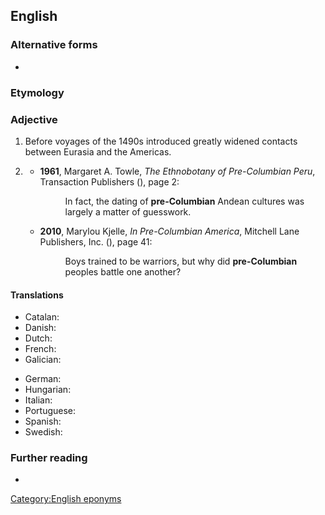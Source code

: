 {{also|Precolumbian}}
==English==

===Alternative forms===
* {{alter|en|Precolumbian}}

===Etymology===
{{prefix|en|pre|Columbian}}

===Adjective===
{{en-adj|-}}

# Before {{w|Christopher Columbus|Christopher Columbus's}} voyages of the 1490s introduced greatly widened contacts between Eurasia and the Americas. 
#: {{ux|en|since '''pre-Columbian''' times}}
#: {{ux|en|unknown in Europe in '''pre-Columbian''' times}}
# {{n-g|Referring to the [[culture]]s of the [[Americas]] before the European influence, specifically to the era before the continent was visited by {{w|Christopher Columbus}}.}}
#: {{ux|en|'''pre-Columbian''' cultures}}<!--which etymonically could denote both those in the Americas and those in Europe but which idiomatically virtually always denotes the former-->
#: {{ux|en|'''pre-Columbian''' civilizations}}<!--which etymonically could denote both those in the Americas and those in Europe but which idiomatically virtually always denotes the former-->
#* '''1961''', Margaret A. Towle, ''The Ethnobotany of Pre-Columbian Peru'', Transaction Publishers ({{ISBN|9780202369631}}), page 2:
#*: In fact, the dating of '''pre-Columbian''' Andean cultures was largely a matter of  guesswork.
#* '''2010''', Marylou Kjelle, ''In Pre-Columbian America'', Mitchell Lane Publishers, Inc. ({{ISBN|9781612280264}}), page 41:
#*: Boys trained to be warriors, but why did '''pre-Columbian''' peoples battle one another?
#: {{cot|en|precontact|precolonial|pre-Hispanic<!--specific to the Americas-->|pre-European<!--This one applies to ANZ as well-->}}

====Translations====
{{trans-top|before Christopher Columbus}}
* Catalan: {{t|ca|precolombí}}
* Danish: {{t|da|præ-columbiansk}}
* Dutch: {{t|nl|precolumbiaans}}
* French: {{t+|fr|précolombien}}
* Galician: {{t|gl|precolombiano}}
{{trans-mid}}
* German: {{t+|de|präkolumbisch}}
* Hungarian: {{t+|hu|prekolumbiánus}}
* Italian: {{t|it|precolombiano}}
* Portuguese: {{t|pt|pré-colombiano|m}}
* Spanish: {{t+|es|precolombino}}
* Swedish: {{t+|sv|förcolumbiansk}}
{{trans-bottom}}

===Further reading===
* {{pedia|pre-Columbian era}}

[[Category:English eponyms]]